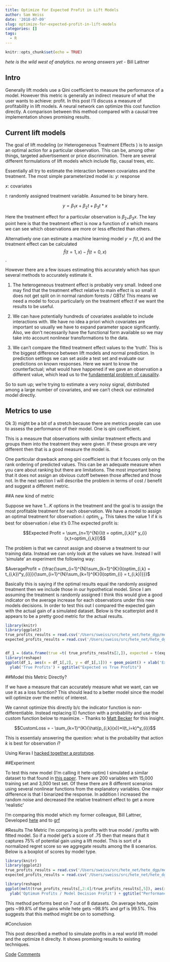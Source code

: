 ```yaml
---
title: Optimize for Expected Profit in Lift Models
author: Sam Weiss
date: '2018-07-09'
slug: optimize-for-expected-profit-in-lift-models
categories: []
tags:
  - R
---
```

```r
knitr::opts_chunk$set(echo = TRUE)
```

*hete is the wild west of analytics.
no wrong answers yet* - Bill Lattner


## Intro

Generally lift models use a Qini coefficient to measure the performance of a model. However this metric is generally an indirect measure of what the user wants to achieve: profit. In this post I'll discuss a measure of profitability  in lift models. A neural network can optimize this cost function directly. A comparison between this method compared with a causal tree implementation shows promising results. 


## Current lift models
The goal of lift modeling  (or Heterogeneous Treatment Effects ) is to assign an optimal action for a particular observation. This can be, among other things, targeted advertisement or price discrimination. There are several different formulations of lift models which include flip, causal trees, etc. 

Essentially all try to estimate the interaction between covariates and the treatment. The most simple parameterized model is: 
$y$: response

$x$: covariates

$t$: randomly assigned treatment variable. Assumed to be binary here. 

$$y = \beta_{1}x + \beta_{2}t+ \beta_{3}t*x$$

Here the treatment effect for a particular observation is $\beta_{2+} \beta_{3}x$. The key point here is that the treatment effect is now a function of $x$ which means we can see which observations are more or less effected than others.

Alternatively one can estimate a machine learning model $y = f(t,x)$ and the treatment effect can be calculated $$\hat{f}(t=1,x) - \hat{f}(t=0,x)$$. 

However there are a few issues estimating this accurately which has spun several methods to accurately estimate it. 


1) The heterogeneous treatment effect is probably very small. Indeed one may find that the treatment effect relative to main effect is so small it does not get split on in normal random forests / GBTs! This means we need a model to focus particularly on the treatment effect if we want the results to be useful.


2) We can have potentially hundreds of covariates available to include interactions with. We have no idea a priori which covariates are important so usually we have to expand parameter space significantly. Also, we don't necessarily have the functional form available so we may take into account nonlinear transformations to the data. 


3) We can't compare the fitted treatment effect values to the 'truth'. This is the biggest difference between lift models and normal prediction. In prediction settings we can set aside a test set and evaluate our predictions on known responses. Here we want to know the counterfactual; what would have happened if we gave an observation a different value, which lead us to the [fundamental problem of causality](https://en.wikipedia.org/wiki/Rubin_causal_model#The_fundamental_problem_of_causal_inference).

So to sum up; we're trying to estimate a very noisy signal, distributed among a large number of covariates, and we can't check our estimated model directly.  

## Metrics to use
Ok 3) might be a bit of a stretch because there are metrics people can use to assess the performance of their model. One is qini coefficient. 

This is a measure that observations with similar treatment effects and groups them into the treatment they were given. If these groups are very different then that is a good measure the model is. 

One particular drawback among qini coefficient is that it focuses only on the rank ordering of predicted values. This can be an adequate measure when you care about ranking but there are limitations. The most important being that it does not assign an obvious cutoff between those affected and those not. In the next section I will describe the problem in terms of cost / benefit and suggest a different metric.

##A new kind of metric


Suppose we have $1...K$ options in the treatment and the goal is to assign the most profitable treatment for each observation. We have a model to assign an optimal treatment for observation $i$: $optim_{i,k}$. This takes the value 1 if $k$ is best for observation $i$ else it's 0.The expected profit is: 

$$Expected Profit = \sum_{n=1}^{N}{I(t = optim_{i,k})* y_{i}(x,t=optim_{i,k})}$$

The problem is that we cannot assign and observe a treatment to our training data. Instead we can only look at the values we have. Instead I will 'simulate' an experiment the following way:

$AverageProfit =  {\frac{\sum_{i=1}^{N}\sum_{k=1}^{K}{I(optim_{i,k} = t_{i,k})*y_{i}}}{\sum_{i=1}^{N}\sum_{k=1}^{K}{I(optim_{i} = t_{i,k})}}}$

Basically this is saying if the optimal results equal the randomly assigned treatment then we include those in our hypothetical model. Since I am assuming the treatment is randomly assigned I think this would give a good indicator on the average increase for each observations under this new models decisions. In order to test this out I compared the expected gain with the actual gain of a simulated dataset. Below is the scatterplot and it appears to be a pretty good metric for the actual results.  

```r
library(knitr)
library(ggplot2)
true_profits_results = read.csv('/Users/sweiss/src/hete_net/hete_dgp/metric_results/true_profits.csv')[,-1]
expected_profits_results = read.csv('/Users/sweiss/src/hete_net/hete_dgp/metric_results/expected_profits.csv')[,-1] *3000


df_1 = (data.frame(true =t( true_profits_results[2,]), expected = t(expected_profits_results[2,])))
library(reshape)
ggplot(df_1, aes(x = df_1[,2], y = df_1[,1])) + geom_point() + xlab('Expected Profits') + 
  ylab('True Profits') + ggtitle("Expected vs True Profits")

```

##Model this Metric Directly?

If we have a measure that can accurately measure what we want, can we use it as a loss function? This should lead to a better model since the model will optimize over the metric of interest.

We cannot optimize this directly b/c the indicator function is non-differentiable. Instead replacing I() function with a probability and use the custom function below to maximize. - Thanks to [Matt Becker](https://github.com/beckermr) for this insight. 

$$CustomLoss = - \sum_{k=1}^{K}{\hat{p_{i,k}(x)}*I(t_i=k)*y_{i}}$$

This is essentialy answering the question: what is the probability that action $k$ is best for observation $i$?

Using Keras I [hacked together a prototype](https://github.com/samcarlos/hete_post/blob/master/hete_optim.py#L40). 


##Experiment


To test this new model (I'm calling it hete-optim) I simulated a similar dataset to that found in [this paper](https://arxiv.org/pdf/1707.00102.pdf). There are 200 variables with 15,000 training set and 3,000 test set. Of these there are 8 different scenarios using several nonlinear functions from the explanatory variables. One major difference is that I binarized the response. In addition I increased the random noise and decreased the relative treatment effect to get a more 'realistic' 


I'm comparing this model which my former colleague, Bill Lattner, Developed [hete](https://github.com/wlattner/hete) and to [grf](https://cran.r-project.org/web/packages/grf/index.html) 

#Results
The Metric I'm comparing is profits with true model /  profits with fitted model. So if a model get's a score of .75 then that means that it captures 75% of potential gain using a lift model. This is sort of a normalized regret score so we aggregate results among the 8 scenarios. Below is a boxplot of scores by model type. 

```r
library(knitr)
library(ggplot2)
true_profits_results = read.csv('/Users/sweiss/src/hete_net/hete_dgp/metric_results/true_profits.csv')[,-1]
expected_profits_results = read.csv('/Users/sweiss/src/hete_net/hete_dgp/metric_results/expected_profits.csv')[,-1] *3000

library(reshape)
ggplot(melt(true_profits_results[,2:4]/true_profits_results[,5]), aes(x = variable, y = value)) + geom_boxplot() + xlab('Model Type') + 
  ylab('Optimum Profits / Model Decision Profit') + ggtitle("Performance relative to best for each model")

```

This method performs best on 7 out of 8 datasets. On average hete_opim gets ~99.8% of the gains while hete gets ~98.9% and grf is 99.5%. This suggests that this method might be on to something.  

#Conclusion

This post described a method to simulate profits in a real world lift model and the optimize it direclty. It shows promising results to existing techniques. 

[Code](https://github.com/samcarlos/hete_post)
[Comments](http://scweiss.blogspot.com/2018/07/comments-for-optimize-for-expected.html)